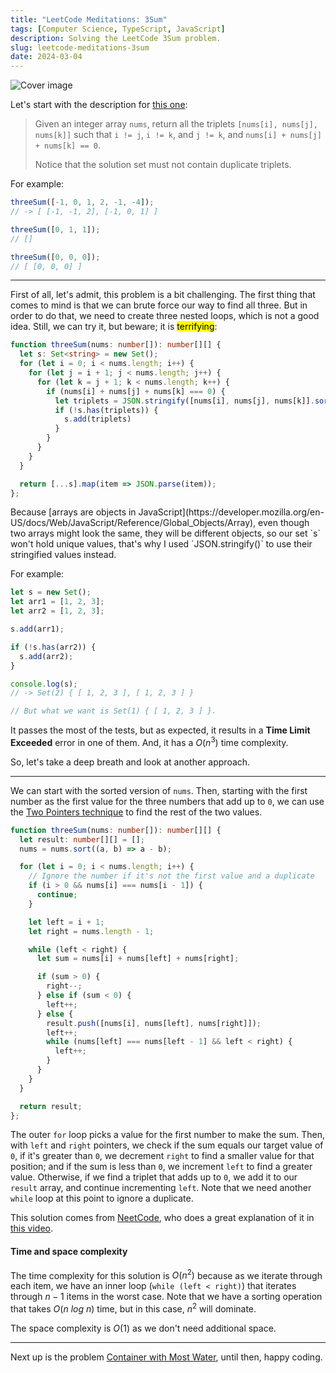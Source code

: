 ```yaml
---
title: "LeetCode Meditations: 3Sum"
tags: [Computer Science, TypeScript, JavaScript]
description: Solving the LeetCode 3Sum problem.
slug: leetcode-meditations-3sum
date: 2024-03-04
---
```


![Cover image](/blog/post-images/2024-03-04/11-lm.png)

Let's start with the description for [this one](https://leetcode.com/problems/3sum):

> Given an integer array `nums`, return all the triplets `[nums[i], nums[j], nums[k]]` such that `i != j`, `i != k`, and `j != k`, and `nums[i] + nums[j] + nums[k] == 0`.
> 
> Notice that the solution set must not contain duplicate triplets.

For example:

```ts
threeSum([-1, 0, 1, 2, -1, -4]);
// -> [ [-1, -1, 2], [-1, 0, 1] ]

threeSum([0, 1, 1]);
// []

threeSum([0, 0, 0]);
// [ [0, 0, 0] ]
```

---

First of all, let's admit, this problem is a bit challenging. The first thing that comes to mind is that we can brute force our way to find all three. But in order to do that, we need to create three nested loops, which is not a good idea. 
Still, we can try it, but beware; it is <mark>terrifying</mark>:

```ts
function threeSum(nums: number[]): number[][] {
  let s: Set<string> = new Set();
  for (let i = 0; i < nums.length; i++) {
    for (let j = i + 1; j < nums.length; j++) {
      for (let k = j + 1; k < nums.length; k++) {
        if (nums[i] + nums[j] + nums[k] === 0) {
          let triplets = JSON.stringify([nums[i], nums[j], nums[k]].sort((a, b) => a - b));
          if (!s.has(triplets)) { 
            s.add(triplets) 
          }
        }
      }
    }
  }

  return [...s].map(item => JSON.parse(item));
};
```

<Note>
Because [arrays are objects in JavaScript](https://developer.mozilla.org/en-US/docs/Web/JavaScript/Reference/Global_Objects/Array), even though two arrays might look the same, they will be different objects, so our set `s` won't hold unique values, that's why I used `JSON.stringify()` to use their stringified values instead. 

For example:

```js
let s = new Set();
let arr1 = [1, 2, 3];
let arr2 = [1, 2, 3];

s.add(arr1);

if (!s.has(arr2)) {
  s.add(arr2);
}

console.log(s); 
// -> Set(2) { [ 1, 2, 3 ], [ 1, 2, 3 ] }

// But what we want is Set(1) { [ 1, 2, 3 ] }.
```
</Note>

It passes the most of the tests, but as expected, it results in a **Time Limit Exceeded** error in one of them. And, it has a $O(n^3)$ time complexity.

So, let's take a deep breath and look at another approach.

---

We can start with the sorted version of `nums`. Then, starting with the first number as the first value for the three numbers that add up to `0`, we can use the [Two Pointers technique](https://rivea0.github.io/blog/leetcode-meditations-chapter-2-two-pointers) to find the rest of the two values. 

```ts
function threeSum(nums: number[]): number[][] {
  let result: number[][] = [];
  nums = nums.sort((a, b) => a - b);

  for (let i = 0; i < nums.length; i++) {
    // Ignore the number if it's not the first value and a duplicate
    if (i > 0 && nums[i] === nums[i - 1]) {
      continue;
    }

    let left = i + 1;
    let right = nums.length - 1;

    while (left < right) {
      let sum = nums[i] + nums[left] + nums[right];

      if (sum > 0) {
        right--;
      } else if (sum < 0) {
        left++;
      } else {
        result.push([nums[i], nums[left], nums[right]]);
        left++;
        while (nums[left] === nums[left - 1] && left < right) {
          left++;
        }
      }
    }
  }

  return result;
};
```

The outer `for` loop picks a value for the first number to make the sum. Then, with `left` and `right` pointers, we check if the sum equals our target value of `0`, if it's greater than `0`, we decrement `right` to find a smaller value for that position; and if the sum is less than `0`, we increment `left` to find a greater value. Otherwise, if we find a triplet that adds up to `0`, we add it to our `result` array, and continue incrementing `left`. Note that we need another `while` loop at this point to ignore a duplicate.

This solution comes from [NeetCode](https://neetcode.io), who does a great explanation of it in [this video](https://www.youtube.com/watch?v=jzZsG8n2R9A). 

#### Time and space complexity

The time complexity for this solution is $O(n^2)$ because as we iterate through each item, we have an inner loop (`while (left < right)`) that iterates through $n - 1$ items in the worst case. 
Note that we have a sorting operation that takes $O(n \ log \ n)$ time, but in this case, $n^2$ will dominate.

The space complexity is $O(1)$ as we don't need additional space.

---

Next up is the problem [Container with Most Water](https://leetcode.com/problems/container-with-most-water/), until then, happy coding.
